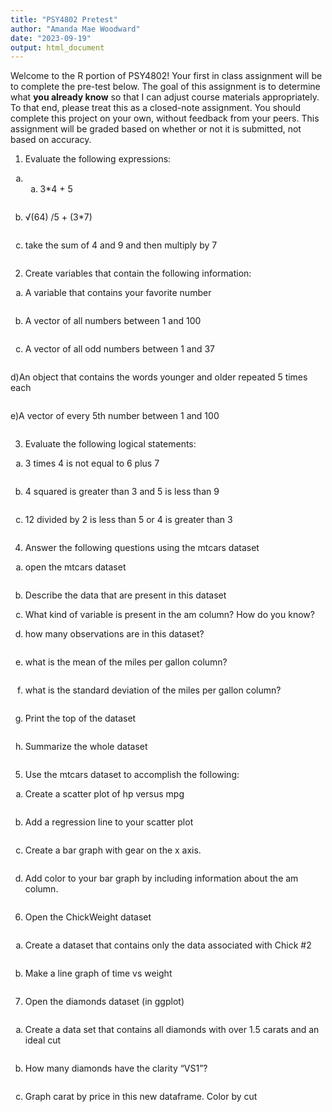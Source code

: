 ```yaml
---
title: "PSY4802 Pretest"
author: "Amanda Mae Woodward"
date: "2023-09-19"
output: html_document
---
```


Welcome to the R portion of PSY4802! Your first in class assignment will be to complete the pre-test below. The goal of this assignment is to determine what **you already know** so that I can adjust course materials appropriately. To that end, please treat this as a closed-note assignment. You should complete this project on your own, without feedback from your peers. This assignment will be graded based on whether or not it is submitted, not based on accuracy.

1) Evaluate the following expressions: 

a) a.	3*4 + 5 
```r

```

b) √(64) /5 + (3*7)
```r

```

c) take the sum of 4 and 9 and then multiply by 7
```r

```

2) Create variables that contain the following information: 

a) A variable that contains your favorite number
```r

```

b) A vector of all numbers between 1 and 100
```r

```

c) A vector of all odd numbers between 1 and 37
```r

```

d)An object that contains the words younger and older repeated 5 times each 
```r

```

e)A vector of every 5th number between 1 and 100
```r

```

3) Evaluate the following logical statements:

a) 3 times 4 is not equal to 6 plus 7
```r

```

b) 4 squared is greater than 3 and 5 is less than 9 
```r

```

c) 12 divided by 2 is less than 5 or 4 is greater than 3
```r

```

4) Answer the following questions using the mtcars dataset

a) open the mtcars dataset 
```r

```

b) Describe the data that are present in this dataset


c) What kind of variable is present in the am column? How do you know? 


d) how many observations are in this dataset? 
```r

```

e) what is the mean of the miles per gallon column? 
```r

```

f) what is the standard deviation of the miles per gallon column? 
```r

```

g) Print the top of the dataset
```r

```

h) Summarize the whole dataset
```r

```

5) Use the mtcars dataset to accomplish the following:

a) Create a scatter plot of hp versus mpg
```r

```

b) Add a regression line to your scatter plot 
```r

```

c) Create a bar graph with gear on the x axis. 
```r

```

d) Add color to your bar graph by including information about the am column. 
```r

```

6) Open the ChickWeight dataset
```r

```

a) Create a dataset that contains only the data associated with Chick #2
```r

```

b) Make a line graph of time vs weight
```r

```

7. Open the diamonds dataset (in ggplot)
```r

```

a) Create a data set that contains all diamonds with over 1.5 carats and an ideal cut
```r

```

b) How many diamonds have the clarity “VS1”?
```r

```

c) Graph carat by price in this new dataframe. Color by cut
```r

```